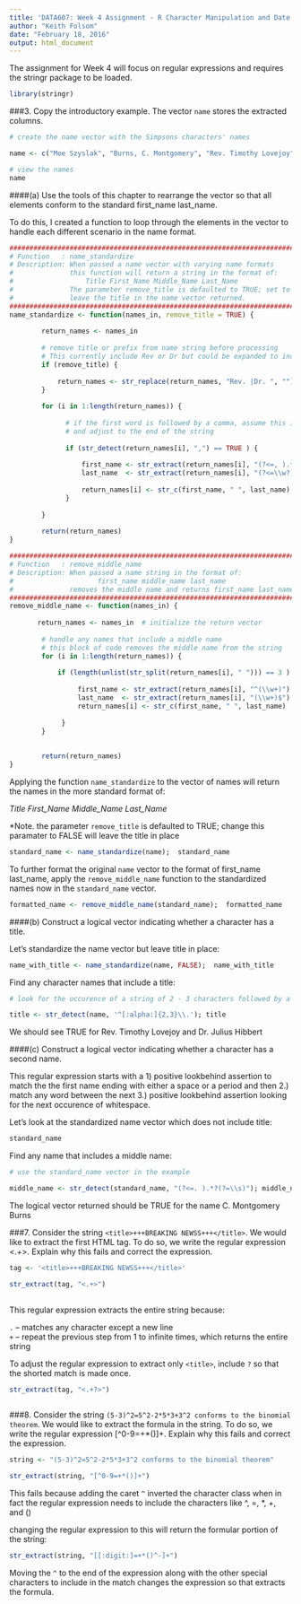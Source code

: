 ```yaml
---
title: 'DATA607: Week 4 Assignment - R Character Manipulation and Date Processing'
author: "Keith Folsom"
date: "February 18, 2016"
output: html_document
---
```


The assignment for Week 4 will focus on regular expressions and requires the stringr package to be loaded.

```r
library(stringr)

```

###3. Copy the introductory example.  The vector `name` stores the extracted columns.

```r
# create the name vector with the Simpsons characters' names 

name <- c("Moe Szyslak", "Burns, C. Montgomery", "Rev. Timothy Lovejoy", "Ned Flanders", "Simpson, Homer", "Dr. Julius Hibbert")

# view the names
name

```
####(a) Use the tools of this chapter to rearrange the vector so that all elements conform to the standard first_name last_name.

To do this, I created a function to loop through the elements in the vector to handle each different scenario in the name format.

```r

#################################################################################
# Function   : name_standardize
# Description: When passed a name vector with varying name formats
#              this function will return a string in the format of:
#                  Title First_Name Middle_Name Last_Name
#              The parameter remove_title is defaulted to TRUE; set to FALSE to
#              leave the title in the name vector returned.
#################################################################################
name_standardize <- function(names_in, remove_title = TRUE) {
    
        return_names <- names_in 
        
        # remove title or prefix from name string before processing
        # This currently include Rev or Dr but could be expanded to include Mr./Mrs.
        if (remove_title) {
            
            return_names <- str_replace(return_names, "Rev. |Dr. ", "")
        }
        
        for (i in 1:length(return_names)) {
            
              # if the first word is followed by a comma, assume this is the last name
              # and adjust to the end of the string
            
              if (str_detect(return_names[i], ",") == TRUE ) {
                  
                  first_name <- str_extract(return_names[i], "(?<=, ).*?(?=$)")
                  last_name  <- str_extract(return_names[i], "(?<=\\w?).*?(?=,)")
                  
                  return_names[i] <- str_c(first_name, " ", last_name)
              }
            
        }    
        
        return(return_names)
}

#################################################################################
# Function   : remove_middle_name
# Description: When passed a name string in the format of:
#                     first_name middle_name last_name
#              removes the middle name and returns first_name last_name
#################################################################################
remove_middle_name <- function(names_in) {
    
       return_names <- names_in  # initialize the return vector 
    
        # handle any names that include a middle name
        # this block of code removes the middle name from the string
        for (i in 1:length(return_names)) {
            
            if (length(unlist(str_split(return_names[i], " "))) == 3 ) {
                  
                 first_name <- str_extract(return_names[i], "^(\\w+)")
                 last_name  <- str_extract(return_names[i], "(\\w+)$")
                 return_names[i] <- str_c(first_name, " ", last_name)
                  
             }
        }
        
        
        return(return_names)
}

```

Applying the function `name_standardize` to the vector of names will return the names in the more standard format of:  

_Title First_Name Middle_Name Last_Name_   

*Note. the parameter `remove_title` is defaulted to TRUE; change this paramater to FALSE will leave the title in place

```r

standard_name <- name_standardize(name);  standard_name

```

To further format the original `name` vector to the format of first_name last_name, apply the `remove_middle_name` function to the standardized names now in the `standard_name` vector.

```r

formatted_name <- remove_middle_name(standard_name);  formatted_name

```


####(b) Construct a logical vector indicating whether a character has a title.

Let's standardize the name vector but leave title in place:

```r
name_with_title <- name_standardize(name, FALSE);  name_with_title

```

Find any character names that include a title:

```r
# look for the occurence of a string of 2 - 3 characters followed by a period

title <- str_detect(name, '^[:alpha:]{2,3}\\.'); title

```
We should see TRUE for Rev. Timothy Lovejoy and Dr. Julius Hibbert

####(c) Construct a logical vector indicating whether a character has a second name.

This regular expression starts with a 1) positive lookbehind assertion to match the the first name ending with either a space or a period and then 2.) match any word between the next 3.) positive lookbehind assertion looking for the next occurence of whitespace.

Let's look at the standardized name vector which does not include title:

```r

standard_name

```

Find any name that includes a middle name:

```r
# use the standard_name vector in the example

middle_name <- str_detect(standard_name, "(?<=. ).*?(?=\\s)"); middle_name

```
The logical vector returned should be TRUE for the name C. Montgomery Burns


###7. Consider the string `<title>+++BREAKING NEWSS+++</title>`.  We would like to extract the first HTML tag.  To do so, we write the regular expression <.+>.  Explain why this fails and correct the expression.

```r
tag <- '<title>+++BREAKING NEWSS+++</title>'

str_extract(tag, "<.+>")
            
```

This regular expression extracts the entire string because:

`.` -- matches any character except a new line  
`+` -- repeat the previous step from 1 to infinite times, which returns the entire string  


To adjust the regular expression to extract only `<title>`, include `?` so that the shorted match is made once.

```r

str_extract(tag, "<.+?>")
            
```            

###8. Consider the string `(5-3)^2=5^2-2*5*3+3^2 conforms to the binomial theorem`.  We would like to extract the formula in the string.  To do so, we write the regular expression [^0-9=+*()]+.  Explain why this fails and correct the expression.

```r

string <- "(5-3)^2=5^2-2*5*3+3^2 conforms to the binomial theorem"

str_extract(string, "[^0-9=+*()]+")

```

This fails because adding the caret `^` inverted the character class when in fact the regular expression needs to include the characters like ^, =, *, +, and ()

changing the regular expression to this will return the formular portion of the string:

```r
str_extract(string, "[[:digit:]=+*()^-]+")

```

Moving the `^` to the end of the expression along with the other special characters to include in the match changes the expression so that extracts the formula.
